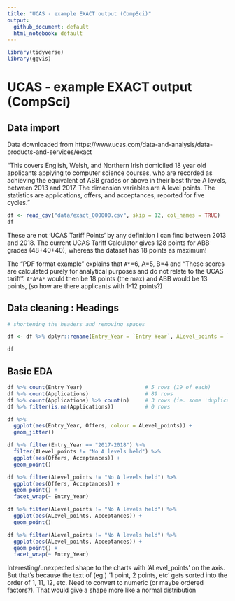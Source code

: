 ```yaml
---
title: "UCAS - example EXACT output (CompSci)"
output:
  github_document: default
  html_notebook: default
---
```


```r
library(tidyverse)
library(ggvis)
```

# UCAS - example EXACT output (CompSci)
## Data import

Data downloaded from https://www.ucas.com/data-and-analysis/data-products-and-services/exact

"This covers English, Welsh, and Northern Irish domiciled 18 year old applicants applying to computer science courses, who are recorded as achieving the equivalent of ABB grades or above in their best three A levels, between 2013 and 2017. The dimension variables are A level points. The statistics are applications, offers, and acceptances, reported for five cycles."


```r
df <- read_csv("data/exact_000000.csv", skip = 12, col_names = TRUE)   # exclude explanation rows
df
```

These are not 'UCAS Tariff Points' by any definition I can find between 2013 and 2018. The current UCAS Tariff Calculator gives 128 points for ABB grades (48+40+40), whereas the dataset has 18 points as maximum!

The "PDF format example" explains that `A*`=6, A=5, B=4 and "These scores are calculated purely for analytical purposes and do not relate to the UCAS tariff". `A*A*A*` would then be 18 points (the max) and ABB would be 13 points, (so how are there applicants with 1-12 points?)


## Data cleaning : Headings

```r
# shortening the headers and removing spaces

df <- df %>% dplyr::rename(Entry_Year = `Entry Year`, ALevel_points = `Achieved A level point score`, Applications = `Number of Applications`, Offers = `Number of Offers as-at 30 June`, Acceptances = `Number of Acceptances`)

df
```


## Basic EDA

```r
df %>% count(Entry_Year)                    # 5 rows (19 of each)
df %>% count(Applications)                  # 89 rows
df %>% count(Applications) %>% count(n)     # 3 rows (ie. some 'duplications' in 95 rows. Not relevant)
df %>% filter(is.na(Applications))          # 0 rows
```

```r
df %>%
  ggplot(aes(Entry_Year, Offers, colour = ALevel_points)) +
  geom_jitter()

df %>% filter(Entry_Year == "2017-2018") %>%
  filter(ALevel_points != "No A levels held") %>% 
  ggplot(aes(Offers, Acceptances)) +
  geom_point()

df %>% filter(ALevel_points != "No A levels held") %>% 
  ggplot(aes(Offers, Acceptances)) +
  geom_point() +
  facet_wrap(~ Entry_Year)

df %>% filter(ALevel_points != "No A levels held") %>% 
  ggplot(aes(ALevel_points, Acceptances)) +
  geom_point()

df %>% filter(ALevel_points != "No A levels held") %>% 
  ggplot(aes(ALevel_points, Acceptances)) +
  geom_point() +
  facet_wrap(~ Entry_Year)
```

Interesting/unexpected shape to the charts with 'ALevel_points' on the axis. But that's because the text of (eg.) '1 point, 2 points, etc' gets sorted into the order of 1, 11, 12, etc. Need to convert to numeric (or maybe ordered factors?). That would give a shape more like a normal distribution


